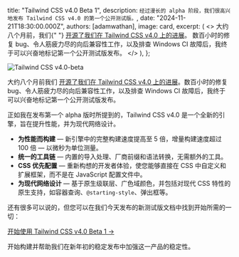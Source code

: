 
  title: "Tailwind CSS v4.0 Beta 1",
  description: `经过漫长的 alpha 阶段，我们很高兴地发布 Tailwind CSS v4.0 的第一个公开测试版。`,
  date: "2024-11-21T18:30:00.000Z",
  authors: [adamwathan],
  image: card,
  excerpt: (
    <>
      大约八个月前，我们{" "}
      <a href="https://tailwindcss.zhcndoc.com/blog/tailwindcss-v4-alpha">开源了我们在 Tailwind CSS v4.0 上的进展</a>。
      数百小时的修复 bug、令人筋疲力尽的向后兼容性工作，以及排查 Windows CI 故障后，我终于可以兴奋地标记第一个公开测试版发布。
    </>
  ),
};

<Image src={card} alt="Tailwind CSS v4.0-beta" />

大约八个月前我们 [开源了我们在 Tailwind CSS v4.0 上的进展](https://tailwindcss.zhcndoc.com/blog/tailwindcss-v4-alpha)。数百小时的修复 bug、令人筋疲力尽的向后兼容性工作，以及排查 Windows CI 故障后，我终于可以兴奋地标记第一个公开测试版发布。

正如我在发布第一个 alpha 版时所提到的，Tailwind CSS v4.0 是一个全新的引擎，旨在提升性能，并为现代网络设计。

- **为性能而构建** — 新引擎中的完整构建速度提高至 5 倍，增量构建速度超过 100 倍 — 以微秒为单位测量。
- **统一的工具链** — 内置的导入处理、厂商前缀和语法转换，无需额外的工具。
- **CSS 优先配置** — 重新构想的开发者体验，使您能够直接在 CSS 中自定义和扩展框架，而不是在 JavaScript 配置文件中。
- **为现代网络设计** — 基于原生级联层、广色域颜色，并包括对现代 CSS 特性的原生支持，如容器查询、`@starting-style`、弹出框等。

还有很多可以说的，但您可以在我们今天发布的新测试版文档中找到开始所需的一切：

[开始使用 Tailwind CSS v4.0 Beta 1 &rarr;](/docs)

开始构建并帮助我们在新年初的稳定发布中加强这一产品的稳定性。
